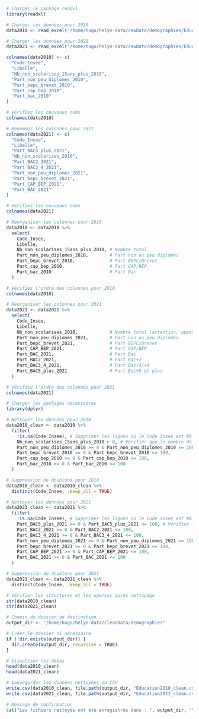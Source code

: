 ```r
# Charger le package readxl
library(readxl)

# Charger les données pour 2010
data2010 <- read_excel("/home/hugo/helyn-data/rawData/demographies/Education2010.xlsx",skip = 3)

# Charger les données pour 2021
data2021 <- read_excel("/home/hugo/helyn-data/rawData/demographies/Education2021.xlsx",skip = 3)
```

```r
colnames(data2010) <- c(
  "Code_Insee",
  "Libelle",
  "Nb_non_scolarises_15ans_plus_2010",
  "Part_non_peu_diplomes_2010",
  "Part_bepc_brevet_2010",
  "Part_cap_bep_2010",
  "Part_bac_2010"
)

# Vérifiez les nouveaux noms
colnames(data2010)

# Renommer les colonnes pour 2021
colnames(data2021) <- c(
  "Code_Insee",
  "Libelle",
  "Part_BAC5_plus_2021",
  "Nb_non_scolarises_2010",
  "Part_BAC2_2021",
  "Part_BAC3_4_2021",
  "Part_non_peu_diplomes_2021",
  "Part_bepc_brevet_2021",
  "Part_CAP_BEP_2021",
  "Part_BAC_2021"
)

# Vérifiez les nouveaux noms
colnames(data2021)
```

```r
# Réorganiser les colonnes pour 2010
data2010 <- data2010 %>%
  select(
    Code_Insee,
    Libelle,
    Nb_non_scolarises_15ans_plus_2010, # Nombre total
    Part_non_peu_diplomes_2010,        # Part non ou peu diplômés
    Part_bepc_brevet_2010,             # Part BEPC/Brevet
    Part_cap_bep_2010,                 # Part CAP/BEP
    Part_bac_2010                      # Part Bac
  )

# Vérifiez l'ordre des colonnes pour 2010
colnames(data2010)

# Réorganiser les colonnes pour 2021
data2021 <- data2021 %>%
  select(
    Code_Insee,
    Libelle,
    Nb_non_scolarises_2010,            # Nombre total (attention, appartient à 2010)
    Part_non_peu_diplomes_2021,        # Part non ou peu diplômés
    Part_bepc_brevet_2021,             # Part BEPC/Brevet
    Part_CAP_BEP_2021,                 # Part CAP/BEP
    Part_BAC_2021,                     # Part Bac
    Part_BAC2_2021,                    # Part Bac+2
    Part_BAC3_4_2021,                  # Part Bac+3/+4
    Part_BAC5_plus_2021                # Part Bac+5 et plus
  )

# Vérifiez l'ordre des colonnes pour 2021
colnames(data2021)
```

```r
# Charger les packages nécessaires
library(dplyr)

# Nettoyer les données pour 2010
data2010_clean <- data2010 %>%
  filter(
    !is.na(Code_Insee), # Supprimer les lignes où le Code Insee est NA
    Nb_non_scolarises_15ans_plus_2010 > 0, # Vérifier que le nombre de non-scolarisés est positif
    Part_non_peu_diplomes_2010 >= 0 & Part_non_peu_diplomes_2010 <= 100, # Vérifier les pourcentages
    Part_bepc_brevet_2010 >= 0 & Part_bepc_brevet_2010 <= 100,
    Part_cap_bep_2010 >= 0 & Part_cap_bep_2010 <= 100,
    Part_bac_2010 >= 0 & Part_bac_2010 <= 100
  )

# Suppression de doublons pour 2010
data2010_clean <- data2010_clean %>%
  distinct(Code_Insee, .keep_all = TRUE)

# Nettoyer les données pour 2021
data2021_clean <- data2021 %>%
  filter(
    !is.na(Code_Insee), # Supprimer les lignes où le Code Insee est NA
    Part_BAC5_plus_2021 >= 0 & Part_BAC5_plus_2021 <= 100, # Vérifier les pourcentages
    Part_BAC2_2021 >= 0 & Part_BAC2_2021 <= 100,
    Part_BAC3_4_2021 >= 0 & Part_BAC3_4_2021 <= 100,
    Part_non_peu_diplomes_2021 >= 0 & Part_non_peu_diplomes_2021 <= 100,
    Part_bepc_brevet_2021 >= 0 & Part_bepc_brevet_2021 <= 100,
    Part_CAP_BEP_2021 >= 0 & Part_CAP_BEP_2021 <= 100,
    Part_BAC_2021 >= 0 & Part_BAC_2021 <= 100
  )

# Suppression de doublons pour 2021
data2021_clean <- data2021_clean %>%
  distinct(Code_Insee, .keep_all = TRUE)

# Vérifier les structures et les aperçus après nettoyage
str(data2010_clean)
str(data2021_clean)
```

```r
# Chemin du dossier de destination
output_dir <- "/home/hugo/helyn-data/cleanData/demographies"

# Créer le dossier si nécessaire
if (!dir.exists(output_dir)) {
  dir.create(output_dir, recursive = TRUE)
}

# Visualiser les datas
head(data2010_clean)
head(data2021_clean)

# Sauvegarder les données nettoyées en CSV
write.csv(data2010_clean, file.path(output_dir, "Education2010_clean.csv"), row.names = FALSE)
write.csv(data2021_clean, file.path(output_dir, "Education2021_clean.csv"), row.names = FALSE)

# Message de confirmation
cat("Les fichiers nettoyés ont été enregistrés dans : ", output_dir, "\n")
```